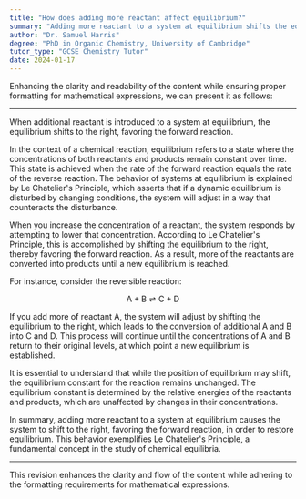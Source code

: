 ```yaml
---
title: "How does adding more reactant affect equilibrium?"
summary: "Adding more reactant to a system at equilibrium shifts the equilibrium to the right, favouring the forward reaction."
author: "Dr. Samuel Harris"
degree: "PhD in Organic Chemistry, University of Cambridge"
tutor_type: "GCSE Chemistry Tutor"
date: 2024-01-17
---
```


Enhancing the clarity and readability of the content while ensuring proper formatting for mathematical expressions, we can present it as follows:

---

When additional reactant is introduced to a system at equilibrium, the equilibrium shifts to the right, favoring the forward reaction.

In the context of a chemical reaction, equilibrium refers to a state where the concentrations of both reactants and products remain constant over time. This state is achieved when the rate of the forward reaction equals the rate of the reverse reaction. The behavior of systems at equilibrium is explained by Le Chatelier's Principle, which asserts that if a dynamic equilibrium is disturbed by changing conditions, the system will adjust in a way that counteracts the disturbance.

When you increase the concentration of a reactant, the system responds by attempting to lower that concentration. According to Le Chatelier's Principle, this is accomplished by shifting the equilibrium to the right, thereby favoring the forward reaction. As a result, more of the reactants are converted into products until a new equilibrium is reached.

For instance, consider the reversible reaction:

$$
\text{A} + \text{B} \rightleftharpoons \text{C} + \text{D}
$$

If you add more of reactant A, the system will adjust by shifting the equilibrium to the right, which leads to the conversion of additional A and B into C and D. This process will continue until the concentrations of A and B return to their original levels, at which point a new equilibrium is established.

It is essential to understand that while the position of equilibrium may shift, the equilibrium constant for the reaction remains unchanged. The equilibrium constant is determined by the relative energies of the reactants and products, which are unaffected by changes in their concentrations.

In summary, adding more reactant to a system at equilibrium causes the system to shift to the right, favoring the forward reaction, in order to restore equilibrium. This behavior exemplifies Le Chatelier's Principle, a fundamental concept in the study of chemical equilibria.

--- 

This revision enhances the clarity and flow of the content while adhering to the formatting requirements for mathematical expressions.
    